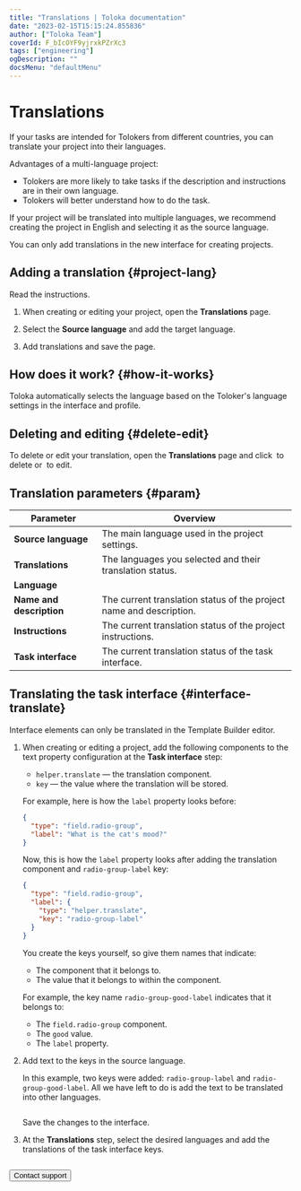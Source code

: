 ```yaml
---
title: "Translations | Toloka documentation"
date: "2023-02-15T15:15:24.855836"
author: ["Toloka Team"]
coverId: F_bIcOYF9yjrxkPZrXc3
tags: ["engineering"]
ogDescription: ""
docsMenu: "defaultMenu"
---
```



# Translations

If your tasks are intended for Tolokers from different countries, you can translate your project into their languages.

Advantages of a multi-language project:

- Tolokers are more likely to take tasks if the description and instructions are in their own language.
- Tolokers will better understand how to do the task.

If your project will be translated into multiple languages, we recommend creating the project in English and selecting it as the source language.

<Note mode="note" title="Note">

You can only add translations in the new interface for creating projects.

</Note>

## Adding a translation {#project-lang}

Read the instructions.

1. When creating or editing your project, open the **Translations** page.

1. Select the **Source language** and add the target language.

1. Add translations and save the page.

## How does it work? {#how-it-works}

Toloka automatically selects the language based on the Toloker's language settings in the interface and profile.

## Deleting and editing {#delete-edit}

To delete or edit your translation, open the **Translations** page and click <img src="https://tlk-infra-front.azureedge.net/portal-static/uploaded/images/1675425179742/1675425179742_original_svg.svg" alt="" /> to delete or <img src="https://tlk-infra-front.azureedge.net/portal-static/uploaded/images/1675425178270/1675425178270_original_svg.svg" alt="" /> to edit.

## Translation parameters {#param}

Parameter | Overview
----- | -----
**Source language** | The main language used in the project settings.
**Translations** | The languages you selected and their translation status.
**Language** | <ProjectLanguagesTable1/>
**Name and description** | The current translation status of the project name and description.
**Instructions** | The current translation status of the project instructions.
**Task interface** | The current translation status of the task interface.

## Translating the task interface {#interface-translate}

<Note mode="warning" title="Warning">

Interface elements can only be translated in the Template Builder editor.

</Note>

1. When creating or editing a project, add the following components to the text property configuration at the **Task interface** step:

    - `helper.translate` — the translation component.
    - `key` — the value where the translation will be stored.

    For example, here is how the `label` property looks before:

    ```json
    {
      "type": "field.radio-group",
      "label": "What is the cat's mood?"
    }
    ```

    Now, this is how the `label` property looks after adding the translation component and `radio-group-label` key:

    ```json
    {
      "type": "field.radio-group",
      "label": {
        "type": "helper.translate",
        "key": "radio-group-label"
      }
    }
    ```

    You create the keys yourself, so give them names that indicate:

    - The component that it belongs to.
    - The value that it belongs to within the component.

    For example, the key name `radio-group-good-label` indicates that it belongs to:

    - The `field.radio-group` component.
    - The `good` value.
    - The `label` property.

1. Add text to the keys in the source language.

    In this example, two keys were added: `radio-group-label` and `radio-group-good-label`. All we have left to do is add the text to be translated into other languages.

    <Image width="352px" withBackground imageId="1675425596141" alt="" />

    Save the changes to the interface.

1. At the **Translations** step, select the desired languages and add the translations of the task interface keys.

    <Image width="589px" withBackground imageId="1675425612825" alt="" />

<Button themeColor="light" view="default" size="l" type="link" url="/docs/guide/troubleshooting/support?form-source=guide-project-languages">Contact support</Button>
